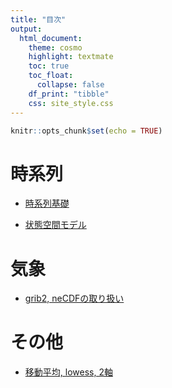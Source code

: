 ```yaml
---
title: "目次"
output:
  html_document:
    theme: cosmo
    highlight: textmate
    toc: true
    toc_float:
      collapse: false
    df_print: "tibble"
    css: site_style.css
---
```


```r
knitr::opts_chunk$set(echo = TRUE)
```

# 時系列

 - [時系列基礎](02_time_series.html)

 - [状態空間モデル](03_state_space_model.html)
 
 
# 気象

 - [grib2, neCDFの取り扱い](04_wgrib2.html)

# その他

 - [移動平均, lowess, 2軸](01_rollmean_lowess_2axis.html)
